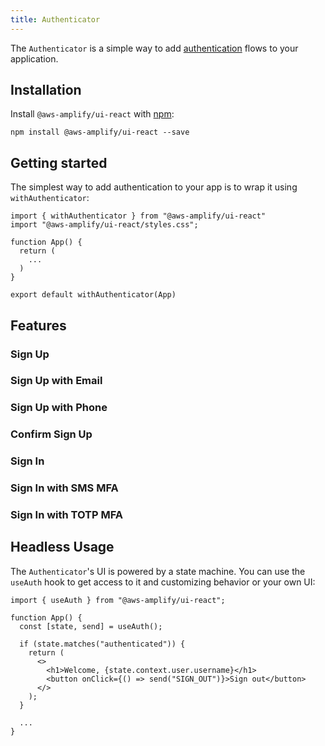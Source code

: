 ```yaml
---
title: Authenticator
---
```



The `Authenticator` is a simple way to add [authentication](https://docs.amplify.aws/lib/auth/getting-started/q/platform/js)
flows to your application.

## Installation

Install `@aws-amplify/ui-react` with [npm](https://www.npmjs.com/):

```shell
npm install @aws-amplify/ui-react --save
```

## Getting started

The simplest way to add authentication to your app is to wrap it using `withAuthenticator`:

```js{1-2,10}
import { withAuthenticator } from "@aws-amplify/ui-react"
import "@aws-amplify/ui-react/styles.css";

function App() {
  return (
    ...
  )
}

export default withAuthenticator(App)
```

## Features

### Sign Up

<Feature name="sign-up" />

### Sign Up with Email

<Feature name="sign-up-with-email" />

### Sign Up with Phone

<Feature name="sign-up-with-phone" />

### Confirm Sign Up

<Feature name="confirm-sign-up" />

### Sign In

<Feature name="sign-in" />

### Sign In with SMS MFA

<Feature name="sign-in-sms-mfa" />

### Sign In with TOTP MFA

<Feature name="sign-in-totp-mfa" />

## Headless Usage

The `Authenticator`'s UI is powered by a state machine. You can use the `useAuth` hook
to get access to it and customizing behavior or your own UI:

```js{1,4-6,10}
import { useAuth } from "@aws-amplify/ui-react";

function App() {
  const [state, send] = useAuth();

  if (state.matches("authenticated")) {
    return (
      <>
        <h1>Welcome, {state.context.user.username}</h1>
        <button onClick={() => send("SIGN_OUT")}>Sign out</button>
      </>
    );
  }

  ...
}
```

<XStateInspector />
<Authenticator />
